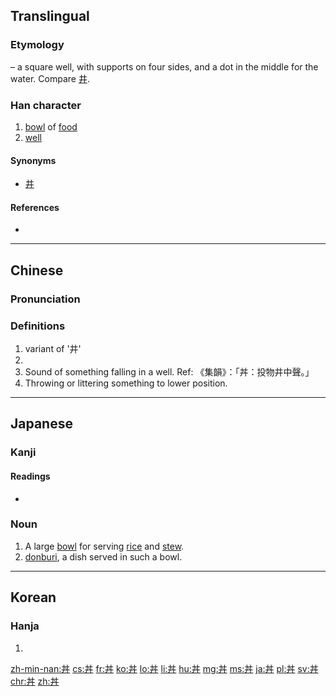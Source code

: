 {{also|井|丹}}<!-- may be replaced by zh-forms -->
==Translingual==

===Etymology===
{{liushu|p}} – a square well, with supports on four sides, and a dot in the middle for the water. Compare [[井]].

===Han character===
{{Han char|rn=3|rad=丶|as=04|sn=5|four=55000|canj=TTI|ids=⿴井丶}}

# [[bowl]] of [[food]]
# [[well]]

====Synonyms====
* {{sense|well}} [[井]]

====References====
* {{Han ref|kx=0081.010|dkj=00101|dj=0164.010|hdz=10045.010|uh=4E3C|ud=20028|bh=C964|bd=51556}}

----

==Chinese==
{{zh-hanzi-box|[[丼]]}}

===Pronunciation===
{{zh-pron
|m=jǐng
|c=zeng2,zing2
|mn=
|mc=y
|oc=y
|ma=
|cat=n
}}

===Definitions===
# variant of '井'
# {{defn|lang=yue|sort=丶04}}
# Sound of something falling in a well. Ref: 《集韻》：「丼：投物井中聲。」
# Throwing or littering something to lower position.

----

==Japanese==

===Kanji===
{{ja-kanji|grade=c|rs=丶04}}

====Readings====
{{ja-kanjitab|どんぶり|yomi=k}}
* {{ja-readings|on=[[せい]] (sei), [[たん]] (tan), [[しょう]] (shō)|kun=[[どんぶり]] (donburi)}}

===Noun===
{{ja-noun|どんぶり}}

# A large [[bowl]] for serving [[rice]] and [[stew]].
# [[donburi]], a dish served in such a bowl.

----

==Korean==

===Hanja===
{{ko-hanja|hangeul=정|rv=jeong|mr=chŏng}}

# {{defn|lang=ko|sort=丶04}}

[[zh-min-nan:丼]]
[[cs:丼]]
[[fr:丼]]
[[ko:丼]]
[[lo:丼]]
[[li:丼]]
[[hu:丼]]
[[mg:丼]]
[[ms:丼]]
[[ja:丼]]
[[pl:丼]]
[[sv:丼]]
[[chr:丼]]
[[zh:丼]]